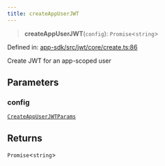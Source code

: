 ```yaml
---
title: createAppUserJWT
---
```


> **createAppUserJWT**(`config`): `Promise`\<`string`\>

Defined in: [app-sdk/src/jwt/core/create.ts:86](https://github.com/LIT-Protocol/Vincent/blob/24971b3553e0b3a0f81730455f8a1892791091ad/packages/libs/app-sdk/src/jwt/core/create.ts#L86)

Create JWT for an app-scoped user

## Parameters

### config

[`CreateAppUserJWTParams`](/api-reference/app-sdk/jwt/interfaces/CreateAppUserJWTParams)

## Returns

`Promise`\<`string`\>
